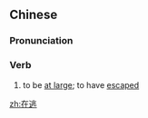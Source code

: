 ==Chinese==
{{zh-forms}}

===Pronunciation===
{{zh-pron
|m=zàitáo
|c=zoi6 tou4
|mn=qz:chǎi-tô/tw,xm,zz:chāi-tô
|cat=verb
}}

===Verb===
{{zh-verb}}

# to be [[at large]]; to have [[escape]]d

[[zh:在逃]]